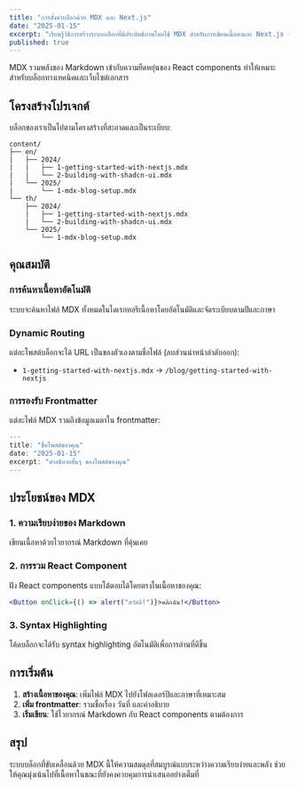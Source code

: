 ```yaml
---
title: "การตั้งค่าบล็อกด้วย MDX และ Next.js"
date: "2025-01-15"
excerpt: "เรียนรู้วิธีการสร้างระบบบล็อกที่มีประสิทธิภาพโดยใช้ MDX สำหรับการเขียนเนื้อหาและ Next.js สำหรับส่วนหน้า พร้อมการค้นหาเนื้อหาอัตโนมัติ"
published: true
---
```


MDX รวมพลังของ Markdown เข้ากับความยืดหยุ่นของ React components ทำให้เหมาะสำหรับบล็อกทางเทคนิคและเว็บไซต์เอกสาร

## โครงสร้างโปรเจกต์

บล็อกของเราเป็นไปตามโครงสร้างที่สะอาดและเป็นระเบียบ:

```tree
content/
├── en/
|   ├── 2024/
|   |   ├── 1-getting-started-with-nextjs.mdx
|   |   └── 2-building-with-shadcn-ui.mdx
|   └── 2025/
|       └── 1-mdx-blog-setup.mdx
└── th/
    ├── 2024/
    |   ├── 1-getting-started-with-nextjs.mdx
    |   └── 2-building-with-shadcn-ui.mdx
    └── 2025/
        └── 1-mdx-blog-setup.mdx
```

## คุณสมบัติ

### การค้นหาเนื้อหาอัตโนมัติ

ระบบจะค้นหาไฟล์ MDX ทั้งหมดในไดเรกทอรีเนื้อหาโดยอัตโนมัติและจัดระเบียบตามปีและภาษา

### Dynamic Routing

แต่ละโพสต์บล็อกจะได้ URL เป็นของตัวเองตามชื่อไฟล์ (ลบส่วนนำหน้าลำดับออก):

- `1-getting-started-with-nextjs.mdx` → `/blog/getting-started-with-nextjs`

### การรองรับ Frontmatter

แต่ละไฟล์ MDX รวมถึงข้อมูลเมตาใน frontmatter:

```js
---
title: "ชื่อโพสต์ของคุณ"
date: "2025-01-15"
excerpt: "คำอธิบายสั้นๆ ของโพสต์ของคุณ"
---
```

## ประโยชน์ของ MDX

### 1. ความเรียบง่ายของ Markdown

เขียนเนื้อหาด้วยไวยากรณ์ Markdown ที่คุ้นเคย

### 2. การรวม React Component

ฝัง React components แบบโต้ตอบได้โดยตรงในเนื้อหาของคุณ:

```jsx
<Button onClick={() => alert("สวัสดี!")}>คลิกฉัน!</Button>
```

### 3. Syntax Highlighting

โค้ดบล็อกจะได้รับ syntax highlighting อัตโนมัติเพื่อการอ่านที่ดีขึ้น

## การเริ่มต้น

1. **สร้างเนื้อหาของคุณ**: เพิ่มไฟล์ MDX ไปยังโฟลเดอร์ปีและภาษาที่เหมาะสม
2. **เพิ่ม frontmatter**: รวมชื่อเรื่อง วันที่ และคำอธิบาย
3. **เริ่มเขียน**: ใช้ไวยากรณ์ Markdown กับ React components ตามต้องการ

## สรุป

ระบบบล็อกที่ขับเคลื่อนด้วย MDX นี้ให้ความสมดุลที่สมบูรณ์แบบระหว่างความเรียบง่ายและพลัง ช่วยให้คุณมุ่งเน้นไปที่เนื้อหาในขณะที่ยังคงควบคุมการนำเสนออย่างเต็มที่
